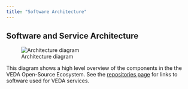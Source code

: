 ```yaml
---
title: "Software Architecture"
---
```


## Software and Service Architecture {#architecture}

![Architecture diagram](images/veda-overview-bw.svg)

<!-- _Edit this diagram in VS Code using the [Draw.io Integration Extension](https://marketplace.visualstudio.com/items?itemName=hediet.vscode-drawio) and export a new SVG_ -->

This diagram shows a high level overview of the components in the the VEDA Open-Source Ecosystem. See the [repositories page](open-source-ecosystem/repositories.qmd) for links to software used for VEDA services.